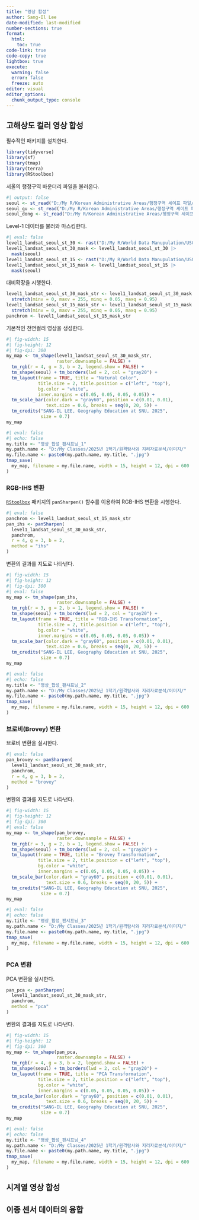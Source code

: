 ```yaml
---
title: "영상 합성"
author: Sang-Il Lee
date-modified: last-modified
number-sections: true
format: 
  html: 
    toc: true
code-link: true
code-copy: true
lightbox: true
execute: 
  warning: false
  error: false
  freeze: auto
editor: visual
editor_options: 
  chunk_output_type: console
---
```


## 고해상도 컬러 영상 합성

필수적인 패키지를 설치한다.

```r
library(tidyverse)
library(sf)
library(tmap)
library(terra)
library(RStoolbox)
```

서울의 행정구역 바운더리 파일을 불러온다.

```r
#| output: false
seoul <- st_read("D:/My R/Korean Administrative Areas/행정구역 셰이프 파일/2 Original Cleaning/2023_2Q/SEOUL_SIDO_2023_2Q.shp")
seoul_gu <- st_read("D:/My R/Korean Administrative Areas/행정구역 셰이프 파일/2 Original Cleaning/2023_2Q/SEOUL_GU_2023_2Q.shp")
seoul_dong <- st_read("D:/My R/Korean Administrative Areas/행정구역 셰이프 파일/2 Original Cleaning/2023_2Q/SEOUL_EMD_2023_2Q.shp")
```

Level-1 데이터를 불러와 마스킹한다.

```r
#| eval: false
level1_landsat_seoul_st_30 <- rast("D:/My R/World Data Manupulation/USGS EarthExplorer/level1_landsat_seoul_stack_30_2024.tif")
level1_landsat_seoul_st_30_mask <- level1_landsat_seoul_st_30 |> 
  mask(seoul)
level1_landsat_seoul_st_15 <- rast("D:/My R/World Data Manupulation/USGS EarthExplorer/level1_landsat_seoul_stack_15_2024.tif")
level1_landsat_seoul_st_15_mask <- level1_landsat_seoul_st_15 |> 
  mask(seoul)
```

대비확장을 시행한다.

```r
level1_landsat_seoul_st_30_mask_str <- level1_landsat_seoul_st_30_mask |> 
  stretch(minv = 0, maxv = 255, minq = 0.05, maxq = 0.95)
level1_landsat_seoul_st_15_mask_str <- level1_landsat_seoul_st_15_mask |> 
  stretch(minv = 0, maxv = 255, minq = 0.05, maxq = 0.95)
panchrom <- level1_landsat_seoul_st_15_mask_str
```

기본적인 천연컬러 영상을 생성한다.

```r
#| fig-width: 15
#| fig-height: 12
#| fig-dpi: 300
my_map <- tm_shape(level1_landsat_seoul_st_30_mask_str, 
                   raster.downsample = FALSE) + 
  tm_rgb(r = 4, g = 3, b = 2, legend.show = FALSE) +
  tm_shape(seoul) + tm_borders(lwd = 2, col = "gray20") +
  tm_layout(frame = TRUE, title = "Natural Color", 
            title.size = 2, title.position = c("left", "top"), 
            bg.color = "white", 
            inner.margins = c(0.05, 0.05, 0.05, 0.05)) +
  tm_scale_bar(color.dark = "gray60", position = c(0.01, 0.01), 
               text.size = 0.6, breaks = seq(0, 20, 5)) + 
  tm_credits("SANG-IL LEE, Geography Education at SNU, 2025", 
             size = 0.7)
my_map
```

```r
#| eval: false
#| echo: false
my.title <- "영상_합성_팬샤프닝_1"
my.path.name <- "D:/My Classes/2025년 1학기/원격탐사와 지리자료분석/이미지/"
my.file.name <- paste0(my.path.name, my.title, ".jpg")
tmap_save(
  my_map, filename = my.file.name, width = 15, height = 12, dpi = 600
)
```

### RGB-IHS 변환

[`RStoolbox`](https://bleutner.github.io/RStoolbox/) 패키지의 `panSharpen()` 함수를 이용하여 RGB-IHS 변환을 시행한다.

```r
#| eval: false
panchrom <- level1_landsat_seoul_st_15_mask_str
pan_ihs <- panSharpen(
  level1_landsat_seoul_st_30_mask_str, 
  panchrom, 
  r = 4, g = 3, b = 2,
  method = "ihs"
)
```

변환의 결과를 지도로 나타낸다.

```r
#| fig-width: 15
#| fig-height: 12
#| fig-dpi: 300
#| eval: false
my_map <- tm_shape(pan_ihs, 
                   raster.downsample = FALSE) + 
  tm_rgb(r = 3, g = 2, b = 1, legend.show = FALSE) +
  tm_shape(seoul) + tm_borders(lwd = 2, col = "gray20") +
  tm_layout(frame = TRUE, title = "RGB-IHS Transformation", 
            title.size = 2, title.position = c("left", "top"), 
            bg.color = "white", 
            inner.margins = c(0.05, 0.05, 0.05, 0.05)) +
  tm_scale_bar(color.dark = "gray60", position = c(0.01, 0.01), 
               text.size = 0.6, breaks = seq(0, 20, 5)) + 
  tm_credits("SANG-IL LEE, Geography Education at SNU, 2025", 
             size = 0.7)
my_map
```

```r
#| eval: false
#| echo: false
my.title <- "영상_합성_팬샤프닝_2"
my.path.name <- "D:/My Classes/2025년 1학기/원격탐사와 지리자료분석/이미지/"
my.file.name <- paste0(my.path.name, my.title, ".jpg")
tmap_save(
  my_map, filename = my.file.name, width = 15, height = 12, dpi = 600
)
```

### 브로비(Brovey) 변환

브로비 변환을 실시한다.

```r
#| eval: false
pan_brovey <- panSharpen(
  level1_landsat_seoul_st_30_mask_str, 
  panchrom, 
  r = 4, g = 3, b = 2,
  method = "brovey"
)
```

변환의 결과를 지도로 나타낸다.

```r
#| fig-width: 15
#| fig-height: 12
#| fig-dpi: 300
#| eval: false
my_map <- tm_shape(pan_brovey, 
                   raster.downsample = FALSE) + 
  tm_rgb(r = 3, g = 2, b = 1, legend.show = FALSE) +
  tm_shape(seoul) + tm_borders(lwd = 2, col = "gray20") +
  tm_layout(frame = TRUE, title = "Brovey Transformation", 
            title.size = 2, title.position = c("left", "top"), 
            bg.color = "white", 
            inner.margins = c(0.05, 0.05, 0.05, 0.05)) +
  tm_scale_bar(color.dark = "gray60", position = c(0.01, 0.01), 
               text.size = 0.6, breaks = seq(0, 20, 5)) + 
  tm_credits("SANG-IL LEE, Geography Education at SNU, 2025", 
             size = 0.7)
my_map
```

```r
#| eval: false
#| echo: false
my.title <- "영상_합성_팬샤프닝_3"
my.path.name <- "D:/My Classes/2025년 1학기/원격탐사와 지리자료분석/이미지/"
my.file.name <- paste0(my.path.name, my.title, ".jpg")
tmap_save(
  my_map, filename = my.file.name, width = 15, height = 12, dpi = 600
)
```

### PCA 변환

PCA 변환을 실시한다.

```r
pan_pca <- panSharpen(
  level1_landsat_seoul_st_30_mask_str, 
  panchrom, 
  method = "pca"
)
```

변환의 결과를 지도로 나타낸다.

```r
#| fig-width: 15
#| fig-height: 12
#| fig-dpi: 300
my_map <- tm_shape(pan_pca, 
                   raster.downsample = FALSE) + 
  tm_rgb(r = 4, g = 3, b = 2, legend.show = FALSE) +
  tm_shape(seoul) + tm_borders(lwd = 2, col = "gray20") +
  tm_layout(frame = TRUE, title = "PCA Transformation", 
            title.size = 2, title.position = c("left", "top"), 
            bg.color = "white", 
            inner.margins = c(0.05, 0.05, 0.05, 0.05)) +
  tm_scale_bar(color.dark = "gray60", position = c(0.01, 0.01), 
               text.size = 0.6, breaks = seq(0, 20, 5)) + 
  tm_credits("SANG-IL LEE, Geography Education at SNU, 2025", 
             size = 0.7)
my_map
```

```r
#| eval: false
#| echo: false
my.title <- "영상_합성_팬샤프닝_4"
my.path.name <- "D:/My Classes/2025년 1학기/원격탐사와 지리자료분석/이미지/"
my.file.name <- paste0(my.path.name, my.title, ".jpg")
tmap_save(
  my_map, filename = my.file.name, width = 15, height = 12, dpi = 600
)
```

## 시계열 영상 합성

## 이종 센서 데이터의 융합
